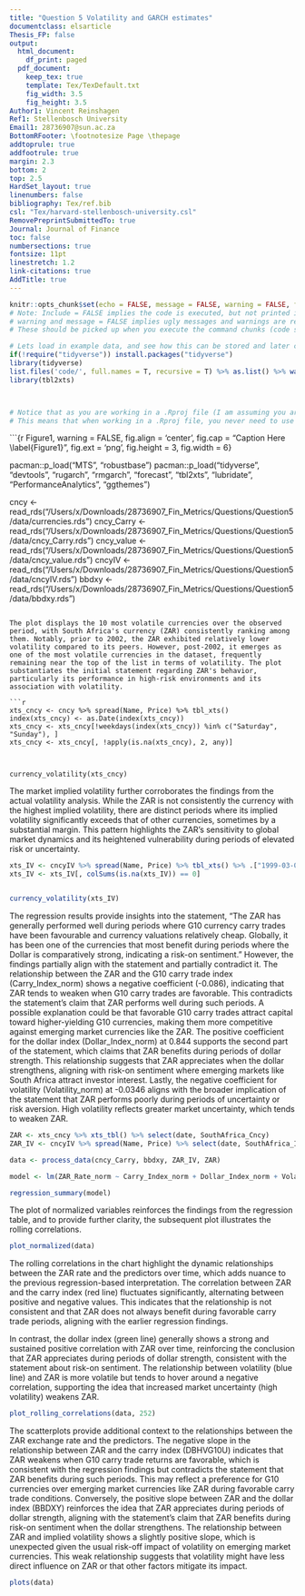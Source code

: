 ```yaml
---
title: "Question 5 Volatility and GARCH estimates"
documentclass: elsarticle
Thesis_FP: false
output:
  html_document:
    df_print: paged
  pdf_document:
    keep_tex: true
    template: Tex/TexDefault.txt
    fig_width: 3.5
    fig_height: 3.5
Author1: Vincent Reinshagen
Ref1: Stellenbosch University
Email1: 28736907@sun.ac.za
BottomRFooter: \footnotesize Page \thepage
addtoprule: true
addfootrule: true
margin: 2.3
bottom: 2
top: 2.5
HardSet_layout: true
linenumbers: false
bibliography: Tex/ref.bib
csl: "Tex/harvard-stellenbosch-university.csl"
RemovePreprintSubmittedTo: true
Journal: Journal of Finance
toc: false
numbersections: true
fontsize: 11pt
linestretch: 1.2
link-citations: true
AddTitle: true
---
```


<!-- First: Set your default preferences for chunk options: -->

<!-- If you want a chunk's code to be printed, set echo = TRUE. message = FALSE stops R printing ugly package loading details in your final paper too. I also suggest setting warning = FALSE and checking for warnings in R, else you might find ugly warnings in your paper. -->

```r
knitr::opts_chunk$set(echo = FALSE, message = FALSE, warning = FALSE, fig.width = 6, fig.height = 5, fig.pos="H", fig.pos = 'H')
# Note: Include = FALSE implies the code is executed, but not printed in your pdf.
# warning and message = FALSE implies ugly messages and warnings are removed from your pdf.
# These should be picked up when you execute the command chunks (code sections below) in your rmd, not printed in your paper!

# Lets load in example data, and see how this can be stored and later called from your 'data' folder.
if(!require("tidyverse")) install.packages("tidyverse")
library(tidyverse)
list.files('code/', full.names = T, recursive = T) %>% as.list() %>% walk(~source(.))
library(tbl2xts)



# Notice that as you are working in a .Rproj file (I am assuming you are) - the relative paths of your directories start at your specified root.
# This means that when working in a .Rproj file, you never need to use getwd() - it is assumed as your base root automatically.


```


<!-- ############################## -->
<!-- # Start Writing here: -->
<!-- ############################## -->



<!-- The following is a code chunk. It must have its own unique name (after the r), or no name. After the comma follows commands for R which are self-explanatory. By default, the code and messages will not be printed in your pdf, just the output: -->

```{r Figure1,  warning =  FALSE, fig.align = 'center', fig.cap = "Caption Here \\label{Figure1}", fig.ext = 'png', fig.height = 3, fig.width = 6}

pacman::p_load("MTS", "robustbase")
pacman::p_load("tidyverse", "devtools", "rugarch", "rmgarch", 
    "forecast", "tbl2xts", "lubridate", "PerformanceAnalytics", 
    "ggthemes")

cncy <- read_rds("/Users/x/Downloads/28736907_Fin_Metrics/Questions/Question5/data/currencies.rds")
cncy_Carry <- read_rds("/Users/x/Downloads/28736907_Fin_Metrics/Questions/Question5/data/cncy_Carry.rds")
cncy_value <- read_rds("/Users/x/Downloads/28736907_Fin_Metrics/Questions/Question5/data/cncy_value.rds")
cncyIV <- read_rds("/Users/x/Downloads/28736907_Fin_Metrics/Questions/Question5/data/cncyIV.rds")
bbdxy <- read_rds("/Users/x/Downloads/28736907_Fin_Metrics/Questions/Question5/data/bbdxy.rds")

```

The plot displays the 10 most volatile currencies over the observed period, with South Africa's currency (ZAR) consistently ranking among them. Notably, prior to 2002, the ZAR exhibited relatively lower volatility compared to its peers. However, post-2002, it emerges as one of the most volatile currencies in the dataset, frequently remaining near the top of the list in terms of volatility. The plot substantiates the initial statement regarding ZAR's behavior, particularly its performance in high-risk environments and its association with volatility.

```r
xts_cncy <- cncy %>% spread(Name, Price) %>% tbl_xts()
index(xts_cncy) <- as.Date(index(xts_cncy))
xts_cncy <- xts_cncy[!weekdays(index(xts_cncy)) %in% c("Saturday", "Sunday"), ]
xts_cncy <- xts_cncy[, !apply(is.na(xts_cncy), 2, any)]



currency_volatility(xts_cncy)
```


The market implied volatility further corroborates the findings from the actual volatility analysis. While the ZAR is not consistently the currency with the highest implied volatility, there are distinct periods where its implied volatility significantly exceeds that of other currencies, sometimes by a substantial margin. This pattern highlights the ZAR's sensitivity to global market dynamics and its heightened vulnerability during periods of elevated risk or uncertainty.

```r
xts_IV <- cncyIV %>% spread(Name, Price) %>% tbl_xts() %>% .["1999-03-01/"] 
xts_IV <- xts_IV[, colSums(is.na(xts_IV)) == 0]


currency_volatility(xts_IV)


```


The regression results provide insights into the statement, "The ZAR has generally performed well during periods where G10 currency carry trades have been favourable and currency valuations relatively cheap. Globally, it has been one of the currencies that most benefit during periods where the Dollar is comparatively strong, indicating a risk-on sentiment." However, the findings partially align with the statement and partially contradict it.
The relationship between the ZAR and the G10 carry trade index (Carry_Index_norm) shows a negative coefficient (-0.086), indicating that ZAR tends to weaken when G10 carry trades are favorable. This contradicts the statement's claim that ZAR performs well during such periods. A possible explanation could be that favorable G10 carry trades attract capital toward higher-yielding G10 currencies, making them more competitive against emerging market currencies like the ZAR.
The positive coefficient for the dollar index (Dollar_Index_norm) at 0.844 supports the second part of the statement, which claims that ZAR benefits during periods of dollar strength. This relationship suggests that ZAR appreciates when the dollar strengthens, aligning with risk-on sentiment where emerging markets like South Africa attract investor interest.
Lastly, the negative coefficient for volatility (Volatility_norm) at -0.0346 aligns with the broader implication of the statement that ZAR performs poorly during periods of uncertainty or risk aversion. High volatility reflects greater market uncertainty, which tends to weaken ZAR.

```r
ZAR <- xts_cncy %>% xts_tbl() %>% select(date, SouthAfrica_Cncy)
ZAR_IV <- cncyIV %>% spread(Name, Price) %>% select(date, SouthAfrica_IV)

data <- process_data(cncy_Carry, bbdxy, ZAR_IV, ZAR)

model <- lm(ZAR_Rate_norm ~ Carry_Index_norm + Dollar_Index_norm + Volatility_norm, data = data)

regression_summary(model)

```

The plot of normalized variables reinforces the findings from the regression table, and to provide further clarity, the subsequent plot illustrates the rolling correlations.

```r
plot_normalized(data)
```

The rolling correlations in the chart highlight the dynamic relationships between the ZAR rate and the predictors over time, which adds nuance to the previous regression-based interpretation. The correlation between ZAR and the carry index (red line) fluctuates significantly, alternating between positive and negative values. This indicates that the relationship is not consistent and that ZAR does not always benefit during favorable carry trade periods, aligning with the earlier regression findings.

In contrast, the dollar index (green line) generally shows a strong and sustained positive correlation with ZAR over time, reinforcing the conclusion that ZAR appreciates during periods of dollar strength, consistent with the statement about risk-on sentiment. The relationship between volatility (blue line) and ZAR is more volatile but tends to hover around a negative correlation, supporting the idea that increased market uncertainty (high volatility) weakens ZAR.

```r

plot_rolling_correlations(data, 252)
```


The scatterplots provide additional context to the relationships between the ZAR exchange rate and the predictors. The negative slope in the relationship between ZAR and the carry index (DBHVG10U) indicates that ZAR weakens when G10 carry trade returns are favorable, which is consistent with the regression findings but contradicts the statement that ZAR benefits during such periods. This may reflect a preference for G10 currencies over emerging market currencies like ZAR during favorable carry trade conditions. Conversely, the positive slope between ZAR and the dollar index (BBDXY) reinforces the idea that ZAR appreciates during periods of dollar strength, aligning with the statement’s claim that ZAR benefits during risk-on sentiment when the dollar strengthens. The relationship between ZAR and implied volatility shows a slightly positive slope, which is unexpected given the usual risk-off impact of volatility on emerging market currencies. This weak relationship suggests that volatility might have less direct influence on ZAR or that other factors mitigate its impact. 

```r
plots(data)
```







